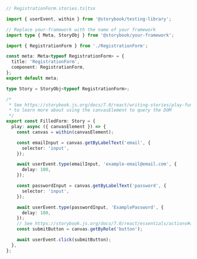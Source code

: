 ```ts
// RegistrationForm.stories.ts|tsx

import { userEvent, within } from '@storybook/testing-library';

// Replace your-framework with the name of your framework
import type { Meta, StoryObj } from '@storybook/your-framework';

import { RegistrationForm } from './RegistrationForm';

const meta: Meta<typeof RegistrationForm> = {
  title: 'RegistrationForm',
  component: RegistrationForm,
};
export default meta;

type Story = StoryObj<typeof RegistrationForm>;

/*
 * See https://storybook.js.org/docs/7.0/react/writing-stories/play-function#working-with-the-canvas
 * to learn more about using the canvasElement to query the DOM
 */
export const FilledForm: Story = {
  play: async ({ canvasElement }) => {
    const canvas = within(canvasElement);

    const emailInput = canvas.getByLabelText('email', {
      selector: 'input',
    });

    await userEvent.type(emailInput, 'example-email@email.com', {
      delay: 100,
    });

    const passwordInput = canvas.getByLabelText('password', {
      selector: 'input',
    });

    await userEvent.type(passwordInput, 'ExamplePassword', {
      delay: 100,
    });
    // See https://storybook.js.org/docs/7.0/react/essentials/actions#automatically-matching-args to learn how to setup logging in the Actions panel
    const submitButton = canvas.getByRole('button');

    await userEvent.click(submitButton);
  },
};
```
